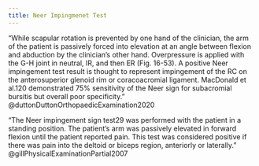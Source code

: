 ```yaml
---
title: Neer Impingmenet Test
---
```


"While scapular rotation is prevented by one hand of the clinician, the arm of the patient is passively forced into elevation at an angle between flexion and abduction by the clinician’s other hand. Overpressure is applied with the G-H joint in neutral, IR, and then ER (Fig. 16-53). A positive Neer impingement test result is thought to represent impingement of the RC on the anterosuperior glenoid rim or coracoacromial ligament. MacDonald et al.120 demonstrated 75% sensitivity of the Neer sign for subacromial bursitis but overall poor specificity." @duttonDuttonOrthopaedicExamination2020 

"The Neer impingement sign test29 was performed with the patient in a standing position. The patient’s arm was passively elevated in forward flexion until the patient reported pain. This test was considered positive if there was pain into the deltoid or biceps region, anteriorly or laterally." @gillPhysicalExaminationPartial2007